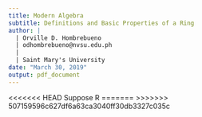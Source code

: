 ```yaml
---
title: Modern Algebra
subtitle: Definitions and Basic Properties of a Ring
author: |
  | Orville D. Hombrebueno
  | odhombrebueno@nvsu.edu.ph
  |
  | Saint Mary's University
date: "March 30, 2019"
output: pdf_document
---
```

<<<<<<< HEAD
Suppose R
=======
>>>>>>> 507159596c627df6a63ca3040ff30db3327c035c
